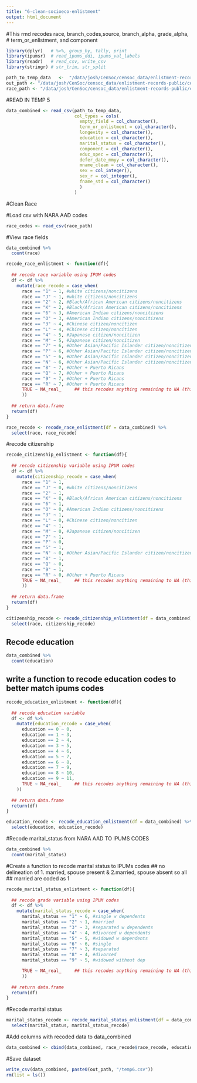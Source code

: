```yaml
---
title: "6-clean-socioeco-enlistment"
output: html_document
---
```


#This rmd recodes race, branch_codes,source, branch_alpha, grade_alpha,
# term_or_enlistment, and component

```r
library(dplyr)   # %>%, group_by, tally, print
library(ipumsr)  # read_ipums_ddi, ipums_val_labels
library(readr)   # read_csv, write_csv
library(stringr) # str_trim, str_split


```


```r
path_to_temp_data   <-  "/data/josh/CenSoc/censoc_data/enlistment-records-public/code/aw enlistment code/temp5.csv"
out_path <- "/data/josh/CenSoc/censoc_data/enlistment-records-public/code/aw enlistment code"
race_path <- "/data/josh/CenSoc/censoc_data/enlistment-records-public/code/aw enlistment code/titlesnicknames/cl_2059.csv"
```

#READ IN TEMP 5
```r

data_combined <- read_csv(path_to_temp_data, 
                          col_types = cols(
                            empty_field = col_character(),
                            term_or_enlistment = col_character(),
                            longevity = col_character(),
                            education = col_character(),
                            marital_status = col_character(),
                            component = col_character(),
                            educ_spec = col_character(),
                            defer_date_mmyy = col_character(),
                            mname_clean = col_character(),
                            sex = col_integer(),
                            sex_r = col_integer(),
                            fname_std = col_character()
                            )
                          )
```

#Clean Race

#Load csv with NARA AAD codes
```r
race_codes <- read_csv(race_path)
```

#View race fields
```r
data_combined %>% 
  count(race) 
```

```r
recode_race_enlistment <- function(df){
  
  ## recode race variable using IPUM codes
  df <- df %>% 
    mutate(race_recode = case_when(
      race == "1" ~ 1, #white citizens/noncitizens
      race == "J" ~ 1, #white citizens/noncitizens
      race == "2" ~ 2, #Black/African American citizens/noncitizens
      race == "K" ~ 2, #Black/African American citizens/noncitizens
      race == "6" ~ 3, #American Indian citizens/noncitizens
      race == "O" ~ 3, #American Indian citizens/noncitizens
      race == "3" ~ 4, #Chinese citizen/noncitizen
      race == "L" ~ 4, #Chinese citizen/noncitizen
      race == "4" ~ 5, #Japanese citizen/noncitizen
      race == "M" ~ 5, #Japanese citizen/noncitizen
      race == "7" ~ 6, #Other Asian/Pacific Islander citizen/noncitizen
      race == "P" ~ 6, #Other Asian/Pacific Islander citizen/noncitizen
      race == "5" ~ 6, #Other Asian/Pacific Islander citizen/noncitizen
      race == "N" ~ 6, #Other Asian/Pacific Islander citizen/noncitizen
      race == "8" ~ 7, #Other + Puerto Ricans
      race == "Q" ~ 7, #Other + Puerto Ricans
      race == "9" ~ 7, #Other + Puerto Ricans
      race == "R" ~ 7, #Other + Puerto Ricans
      TRUE ~ NA_real_     ## this recodes anything remaining to NA (this is better than blank)
      ))
  
  ## return data.frame   
  return(df)
}
```

```r
race_recode <- recode_race_enlistment(df = data_combined) %>% 
  select(race, race_recode)
```

#recode citizenship

```r
recode_citizenship_enlistment <- function(df){
  
  ## recode citizenship variable using IPUM codes
  df <- df %>% 
    mutate(citizenship_recode = case_when(
      race == "1" ~ 1,
      race == "J" ~ 0, #white citizens/noncitizens
      race == "2" ~ 1,
      race == "K" ~ 0, #Black/African American citizens/noncitizens
      race == "6" ~ 1,
      race == "O" ~ 0, #American Indian citizens/noncitizens
      race == "3" ~ 1,
      race == "L" ~ 0, #Chinese citizen/noncitizen
      race == "4" ~ 1,
      race == "M" ~ 0, #Japanese citizen/noncitizen
      race == "7" ~ 1,
      race == "P" ~ 0,
      race == "5" ~ 1,
      race == "N" ~ 0, #Other Asian/Pacific Islander citizen/noncitizen
      race == "8" ~ 1,
      race == "Q" ~ 0,
      race == "9" ~ 1,
      race == "R" ~ 0, #Other + Puerto Ricans
      TRUE ~ NA_real_     ## this recodes anything remaining to NA (this is better than blank)
      ))
  
  ## return data.frame   
  return(df)
}
```

```r
citizenship_recode <- recode_citizenship_enlistment(df = data_combined) %>% 
  select(race, citizenship_recode)
```

## Recode education
```r
data_combined %>% 
  count(education) 
```

## write a function to recode education codes to better match ipums codes 

```r
recode_education_enlistment <- function(df){
  
  ## recode education variable
  df <- df %>% 
    mutate(education_recode = case_when(
      education == 0 ~ 0,
      education == 1 ~ 3,
      education == 2 ~ 4,
      education == 3 ~ 5,
      education == 4 ~ 6,
      education == 5 ~ 7,
      education == 6 ~ 8,
      education == 7 ~ 9,
      education == 8 ~ 10,
      education == 9 ~ 11,
      TRUE ~ NA_real_     ## this recodes anything remaining to NA (this is better than blank)
    ))
  
  ## return data.frame   
  return(df)
}
```

```r
education_recode <- recode_education_enlistment(df = data_combined) %>% 
  select(education, education_recode)
```

#Recode marital_status from NARA AAD TO IPUMS CODES

```r
data_combined %>% 
  count(marital_status) 
```
#Create a function to recode marital status to IPUMs codes
## no delineation of 1. married, spouse present & 2.married, spouse absent so all
## married are coded as 1
```r
recode_marital_status_enlistment <- function(df){
  
  ## recode grade variable using IPUM codes
  df <- df %>% 
    mutate(marital_status_recode = case_when(
      marital_status == "1" ~ 6, #single w dependents
      marital_status == "2" ~ 1, #married
      marital_status == "3" ~ 3, #separated w dependents
      marital_status == "4" ~ 4, #divorced w dependents
      marital_status == "5" ~ 5, #widowed w dependents
      marital_status == "6" ~ 6, #single
      marital_status == "7" ~ 3, #separated 
      marital_status == "8" ~ 4, #divorced 
      marital_status == "9" ~ 5, #widowed without dep

      TRUE ~ NA_real_     ## this recodes anything remaining to NA (this is better than blank)
      ))
  
  ## return data.frame   
  return(df)
}
```

#Recode marital status
```r
marital_status_recode <- recode_marital_status_enlistment(df = data_combined) %>% 
  select(marital_status, marital_status_recode)
```


#Add columns with recoded data to data_combined
```r
data_combined <- cbind(data_combined, race_recode$race_recode, education_recode$education_recode, marital_status_recode$marital_status_recode)
```

#Save dataset
```r
write_csv(data_combined, paste0(out_path, "/temp6.csv"))
rm(list = ls())
```


